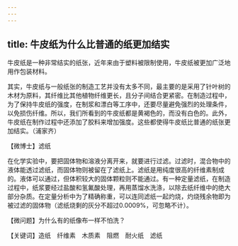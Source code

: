 ```yaml
---
---
---
```

title: 牛皮纸为什么比普通的纸更加结实
---




牛皮纸是一种非常结实的纸张，近年来由于塑料被限制使用，牛皮纸被更加广泛地用作包装材料。

其实，牛皮纸与一般纸张的制造工艺并没有太多不同，最主要的是采用了针叶树的木材为原料，其纤维比其他植物纤维更长，且分子间结合更紧密。在制造过程中，为了保持牛皮纸的强度，在制浆和漂白等工序中，还要尽量避免强烈的处理条件，以免损伤纤维。所以，我们所看到的牛皮纸都是黄褐色的，而没有白色的。此外，牛皮纸在制作过程中还添加了胶料来增加强度。这些都使得牛皮纸比普通的纸张更加结实。（浦家齐）





【微博士】滤纸



在化学实验中，要把固体物和溶液分离开来，就要进行过滤。过滤时，混合物中的液体能透过滤纸，而固体物则被留在了滤纸上。滤纸是用纯度很高的纤维素制成的。液体可以通过，但体积较大的固体颗粒则不能通过。有一种定量滤纸，在制造过程中，纸浆要经过盐酸和氢氟酸处理，再用蒸馏水洗涤，以除去纸纤维中的绝大部分杂质。在定量分析中为了精确称重，可以连同滤纸一起灼烧，灼烧残余物即为被过滤的固体物（滤纸烧剩的灰分不超过0.0009%，可忽略不计）。

【微问题】为什么有的纸像布一样不怕洗？

【关键词】造纸　纤维素　木质素　阻燃　耐火纸　滤纸